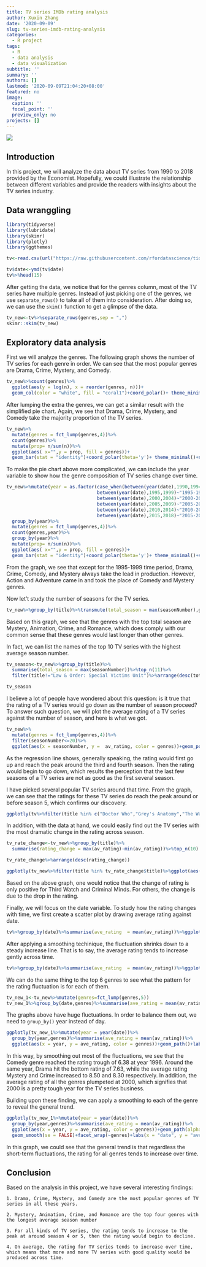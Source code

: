 ```yaml
---
title: TV series IMDb rating analysis
author: Xuxin Zhang
date: '2020-09-09'
slug: tv-series-imdb-rating-analysis
categories:
  - R project
tags:
  - R
  - data analysis
  - data visualization
subtitle: ''
summary: ''
authors: []
lastmod: '2020-09-09T21:04:20+08:00'
featured: no
image:
  caption: ''
  focal_point: ''
  preview_only: no
projects: []
---
```

![](/media/imdblogo.png)


## Introduction

In this project, we will analyze the data about TV series from 1990 to 2018 provided by the Economist. Hopefully, we could illustrate the relationship between different variables and provide the readers with insights about the TV series industry. 

## Data wranggling
```r
library(tidyverse)
library(lubridate)
library(skimr)
library(plotly)
library(ggthemes)

tv<-read.csv(url("https://raw.githubusercontent.com/rfordatascience/tidytuesday/master/data/2019/2019-01-08/IMDb_Economist_tv_ratings.csv"))
```

```r
tv$date<-ymd(tv$date)
tv%>%head(15)
```

After getting the data, we notice that for the genres column, most of the TV series have multiple genres. Instead of just picking one of the genres, we use `separate_rows()` to take all of them into consideration. After doing so, we can use the `skim()` function to get a glimpse of the data.
```r
tv_new<-tv%>%separate_rows(genres,sep = ",")
skimr::skim(tv_new)
```

## Exploratory data analysis
First we will analyze the genres. The following graph shows the number of TV series for each genre in order. We can see that the most popular genres are Drama, Crime, Mystery, and Comedy. 
```r
tv_new%>%count(genres)%>%
  ggplot(aes(y = log(n), x = reorder(genres, n)))+
  geom_col(color = "white", fill = "coral1")+coord_polar()+ theme_minimal()+labs(title = "Genre composition of TV series",x = "genres", y = "log(n)")
```

After lumping the extra the genres, we can get a similar result with the simplified pie chart. Again, we see that Drama, Crime, Mystery, and Comedy take the majority proportion of the TV series. 
```r
tv_new%>%
  mutate(genres = fct_lump(genres,4))%>%
  count(genres)%>%
  mutate(prop= n/sum(n))%>%
  ggplot(aes( x="",y = prop, fill = genres))+
  geom_bar(stat = "identity")+coord_polar(theta='y')+ theme_minimal()+scale_fill_brewer(palette = "RdBu")+labs(y = "proportion", x= "",title = "Pie Chart for the genre composition of TV series")
```

To make the pie chart above more complicated, we can include the year variable to show how the genre composition of TV series change over time.
```r
tv_new%>%mutate(year = as.factor(case_when(between(year(date),1990,1994)~"1990-1994",
                                 between(year(date),1995,1999)~"1995-1999",
                                 between(year(date),2000,2004)~"2000-2004",
                                 between(year(date),2005,2009)~"2005-2009",
                                 between(year(date),2010,2014)~"2010-2014",
                                 between(year(date),2015,2018)~"2015-2018")))%>%
  group_by(year)%>%
  mutate(genres = fct_lump(genres,4))%>%
  count(genres,year)%>%
  group_by(year)%>%
  mutate(prop= n/sum(n))%>%
  ggplot(aes( x="",y = prop, fill = genres))+
  geom_bar(stat = "identity")+coord_polar(theta='y')+ theme_minimal()+scale_fill_brewer(palette = "RdBu")+facet_wrap(~year)+labs(y = "proportion", x ="", title = "Pie Chart for the genre composition of TV series")
```

From the graph, we see that except for the 1995-1999 time period, Drama, Crime, Comedy, and Mystery always take the lead in production. However, Action and Adventure came in and took the place of Comedy and Mystery genres. 


Now let't study the number of seasons for the TV series.
```r
tv_new%>%group_by(title)%>%transmute(total_season = max(seasonNumber),genres)%>%ggplot(aes(x = total_season, y = reorder(genres,total_season)))+geom_boxplot(fill = "coral1", outlier.alpha = 0.5, alpha=0.6)+scale_x_log10()+ theme_minimal()+labs(x = "number of season",  y = "genres", title = "Distribution of season number for different genres")
```

Based on this graph, we see that the genres with the top total season are Mystery, Animation, Crime, and Romance, which does comply with our common sense that these genres would last longer than other genres. 

In fact, we can list the names of the top 10 TV series with the highest average season number.
```r
tv_season<-tv_new%>%group_by(title)%>%
  summarise(total_season = max(seasonNumber))%>%top_n(11)%>%
  filter(title!="Law & Order: Special Victims Unit")%>%arrange(desc(total_season))

tv_season
```

I believe a lot of people have wondered about this question: is it true that the rating of a TV series would go down as the number of season proceed? To answer such question, we will plot the average rating of a TV series against the number of season, and here is what we got. 

```r
tv_new%>%
  mutate(genres = fct_lump(genres,4))%>%
  filter(seasonNumber<=20)%>%
  ggplot(aes(x = seasonNumber, y =  av_rating, color = genres))+geom_point(alpha  = 0.1)+geom_smooth()+scale_color_brewer(palette = "Set2")+facet_wrap(~genres)+labs(x = "number of season", y = "average rating", title ="The relationship between average rating and season number for TV sereies")+ theme_minimal()
```

As the regression line shows, generally speaking, the rating would first go up and reach the peak around the third and fourth season. Then the rating would begin to go down, which results the perception that the last few seasons of a TV series are not as good as the first several season.

I have picked several popular TV series around that time. From the graph, we can see that the ratings for these TV series do reach the peak around or before season 5, which confirms our discovery. 
```r
ggplotly(tv%>%filter(title %in% c("Doctor Who","Grey's Anatomy","The Walking Dead","American Horror Story","Law & Order"))%>%ggplot(aes(x = seasonNumber, y = av_rating, color = title))+geom_path(alpha = 1)+scale_color_brewer(palette = "Dark2")+ theme_minimal()+labs(x = "number of season", y = "average rating", title ="Rating change across season for selected TV sereies"))
```

In addition, with the data at hand, we could easily find out the TV series with the most dramatic change in the rating across season. 

```r
tv_rate_change<-tv_new%>%group_by(title)%>%
  summarise(rating_change = max(av_rating)-min(av_rating))%>%top_n(10)

tv_rate_change%>%arrange(desc(rating_change))
```

```r
ggplotly(tv_new%>%filter(title %in% tv_rate_change$title)%>%ggplot(aes(x = seasonNumber, y = av_rating, color = title))+geom_path()+labs(x = "number of season", y = "average rating", title ="Rating change across season for selected TV sereies")+theme_minimal())
```

Based on the above graph, one would notice that the change of rating is only positive for Third Watch and Criminal Minds. For others, the change is due to the drop in the rating.

Finally, we will focus on the date variable. To study how the rating changes with time, we first create a scatter plot by drawing average rating against date.

```r
tv%>%group_by(date)%>%summarise(ave_rating  = mean(av_rating))%>%ggplot(aes(x = date, y = ave_rating))+geom_point(alpha = 0.1)+geom_path()+labs(x = "date", y = "average rating", title = "How the rating fluctuates over time")+theme_minimal()
```

After applying a smoothing techinique, the fluctuation shrinks down to a steady increase line. That is to say, the average rating tends to increase gently across time.

```r
tv%>%group_by(date)%>%summarise(ave_rating  = mean(av_rating))%>%ggplot(aes(x = date, y = ave_rating))+geom_point(alpha = 0.1)+geom_smooth()+labs(x = "date", y = "average rating", title = "How the rating fluctuates over time")+theme_minimal()
```

We can do the same thing to the top 6 genres to see what the pattern for the rating fluctuation is for each of them.
```r
tv_new_1<-tv_new%>%mutate(genres=fct_lump(genres,5))
tv_new_1%>%group_by(date,genres)%>%summarise(ave_rating = mean(av_rating))%>%ggplot(aes(x = date, y = ave_rating, color = genres))+geom_path()+facet_wrap(~genres)+labs(x = "date", y = "average rating", title = "How the rating fluctuates for each genres over time")+theme_minimal()
```

The graphs above have huge fluctuations. In order to balance them out, we need to `group_by()` year instead of day.

```r
ggplotly(tv_new_1%>%mutate(year = year(date))%>%
  group_by(year,genres)%>%summarise(ave_rating = mean(av_rating))%>%
  ggplot(aes(x = year, y = ave_rating, color = genres))+geom_path()+labs(x = "date", y = "average rating", title = "How the rating fluctuates over time for each genres")+theme_minimal())
```

In this way, by smoothing out most of the fluctuations, we see that the Comedy genre reached the rating trough of 6.38 at year 1996. Around the same year, Drama hit the bottom rating of 7.63, while the average rating Mystery and Crime increased to 8.50 and 8.30 respectively. In addition, the average rating of all the genres plumpeted at 2000, which signifies that 2000 is a pretty tough year for the TV series business.

Building upon these finding, we can apply a smoothing to each of the genre to reveal the general trend.
```r
ggplotly(tv_new_1%>%mutate(year = year(date))%>%
  group_by(year,genres)%>%summarise(ave_rating = mean(av_rating))%>%
  ggplot(aes(x = year, y = ave_rating, color = genres))+geom_path(alpha = 0.5)+
  geom_smooth(se = FALSE)+facet_wrap(~genres)+labs(x = "date", y = "average rating", title = "How the rating fluctuates over time for each genres")+theme_minimal())
```
In this graph, we could see that the general trend is that regardless the short-term fluctuations, the rating for all genres tends to increase over time.

## Conclusion
Based on the analysis in this project, we have several interesting findings:

    1. Drama, Crime, Mystery, and Comedy are the most popular genres of TV series in all these years.
    
    2. Mystery, Animation, Crime, and Romance are the top four genres with the longest average season number
    
    3. For all kinds of TV series, the rating tends to increase to the peak at around season 4 or 5, then the rating would begin to decline.
    
    4. On average, the rating for TV series tends to increase over time, which means that more and more TV series with good quality would be produced across time.  



